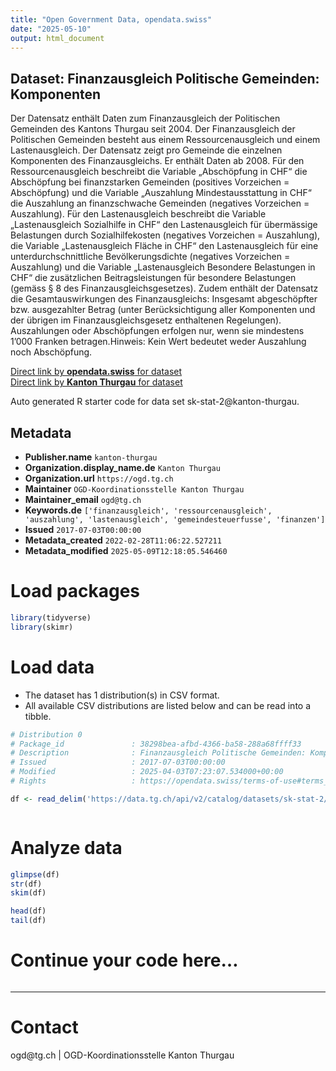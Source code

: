 ```yaml
---
title: "Open Government Data, opendata.swiss"
date: "2025-05-10"
output: html_document
---
```


## Dataset: Finanzausgleich Politische Gemeinden: Komponenten

Der Datensatz enthält Daten zum Finanzausgleich der Politischen Gemeinden des Kantons Thurgau seit 2004.
Der Finanzausgleich der Politischen Gemeinden besteht aus einem Ressourcenausgleich und einem Lastenausgleich.
Der Datensatz zeigt pro Gemeinde die einzelnen Komponenten des Finanzausgleichs. Er enthält Daten ab 2008.
Für den Ressourcenausgleich beschreibt die Variable „Abschöpfung in CHF“ die Abschöpfung bei finanzstarken Gemeinden (positives Vorzeichen = Abschöpfung) und die Variable „Auszahlung Mindestausstattung in CHF“ die Auszahlung an finanzschwache Gemeinden (negatives Vorzeichen = Auszahlung).
Für den Lastenausgleich beschreibt die Variable „Lastenausgleich Sozialhilfe in CHF“ den Lastenausgleich für übermässige Belastungen durch Sozialhilfekosten (negatives Vorzeichen = Auszahlung), die Variable „Lastenausgleich Fläche in CHF“ den Lastenausgleich für eine unterdurchschnittliche Bevölkerungsdichte (negatives Vorzeichen = Auszahlung) und die Variable „Lastenausgleich Besondere Belastungen in CHF“ die zusätzlichen Beitragsleistungen für besondere Belastungen (gemäss § 8 des Finanzausgleichsgesetzes).
Zudem enthält der Datensatz die Gesamtauswirkungen des Finanzausgleichs: Insgesamt abgeschöpfter bzw. ausgezahlter Betrag (unter Berücksichtigung aller Komponenten und der übrigen im Finanzausgleichsgesetz enthaltenen Regelungen). Auszahlungen oder Abschöpfungen erfolgen nur, wenn sie mindestens 1'000 Franken betragen.Hinweis: Kein Wert bedeutet weder Auszahlung noch Abschöpfung.

[Direct link by **opendata.swiss** for dataset](https://opendata.swiss/de/dataset/finanzausgleich-politische-gemeinden-komponenten)<br>
[Direct link by **Kanton Thurgau** for dataset](https://data.tg.ch/explore/dataset/sk-stat-2/)

Auto generated R starter code for data set sk-stat-2@kanton-thurgau.

## Metadata

- **Publisher.name** `kanton-thurgau`
- **Organization.display_name.de** `Kanton Thurgau`
- **Organization.url** `https://ogd.tg.ch`
- **Maintainer** `OGD-Koordinationsstelle Kanton Thurgau`
- **Maintainer_email** `ogd@tg.ch`
- **Keywords.de** `['finanzausgleich', 'ressourcenausgleich', 'auszahlung', 'lastenausgleich', 'gemeindesteuerfusse', 'finanzen']`
- **Issued** `2017-07-03T00:00:00`
- **Metadata_created** `2022-02-28T11:06:22.527211`
- **Metadata_modified** `2025-05-09T12:18:05.546460`


# Load packages

```r

library(tidyverse)
library(skimr)

```

# Load data

-   The dataset has 1 distribution(s) in CSV format.
-   All available CSV distributions are listed below and can be read into a tibble.

```r

# Distribution 0
# Package_id               : 38298bea-afbd-4366-ba58-288a68ffff33
# Description              : Finanzausgleich Politische Gemeinden: Komponenten (csv)
# Issued                   : 2017-07-03T00:00:00
# Modified                 : 2025-04-03T07:23:07.534000+00:00
# Rights                   : https://opendata.swiss/terms-of-use#terms_by

df <- read_delim('https://data.tg.ch/api/v2/catalog/datasets/sk-stat-2/exports/csv?use_labels=true')



```

# Analyze data

```r

glimpse(df)
str(df)
skim(df)

head(df)
tail(df)

```

# Continue your code here...

```r

```

------------------------------------------------------------------------

# Contact

ogd@tg.ch | OGD-Koordinationsstelle Kanton Thurgau
